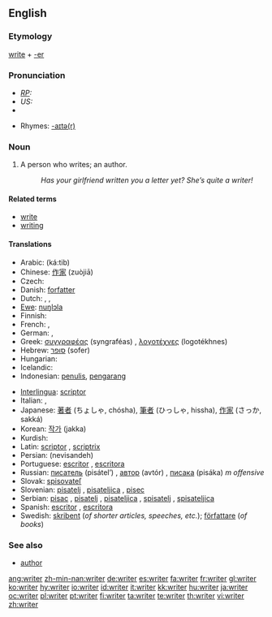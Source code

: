 ==English==
{{wikipedia}}

===Etymology===
[[write]] + [[-er]]

===Pronunciation===
* ''[[RP]]:'' {{IPA|/ɹaɪtə/}}
* ''US:'' {{IPA|/ɹaɪtɚ/}}
* {{audio|en-us-writer.ogg|Audio (US)}}

* Rhymes: [[Rhymes:English:-aɪtə(r)|-aɪtə(r)]]

===Noun===
{{en-noun}}

# A person who writes; an author.
#: ''Has your girlfriend written you a letter yet? She’s quite a writer!''

====Related terms====
* [[write]]
* [[writing]]

====Translations====
{{trans-top|person who writes; an author}}
* Arabic: {{Arab|[[كاتب]]}} (ká:tib) {{m}}
* Chinese: [[作家]] (zuòjiā)
* Czech: {{t-|cs|spisovatel|m}}
* Danish: [[forfatter]]
* Dutch: {{t+|nl|schrijver|m}}, {{t+|nl|schrijfster|f}}, {{t+|nl|auteur|m|f}}
* [[Ewe]]: [[nuŋlɔla]]
* Finnish: {{t-|fi|kirjoittaja}}
* French: {{t+|fr|écrivain|m}}, {{t+|fr|auteur|m}}
* German: {{t+|de|Schriftsteller|m}}, {{t+|de|Autor|m}}
* Greek: [[συγγραφέας]] (syngraféas) {{m}}, [[λογοτέχνες]] (logotékhnes) {{p}}
* Hebrew: [[סופר]] {{m}} (sofer)
* Hungarian: {{t+|hu|író}}
* Icelandic: {{t+|is|rithöfundur|m}}
* Indonesian: [[tulis|penulis]], [[karang|pengarang]]
{{trans-mid}}
* [[Interlingua]]: [[scriptor]]
* Italian: {{t+|it|scrittore|m}}, {{t+|it|scrittrice|f}}
* Japanese: [[著者]] (ちょしゃ, chósha), [[筆者]] (ひっしゃ, hissha), [[作家]] (さっか, sakká)
* Korean: [[작가]] (jakka)
* Kurdish: {{KUchar|[[نوسه‌ر]]}}
* Latin: [[scriptor]] {{m}}, [[scriptrix]] {{f}}
* Persian: {{fa-Arab|[[نویسنده]]}} (nevisandeh)
* Portuguese: [[escritor]] {{m}}, [[escritora]] {{f}}
* Russian: [[писатель]] (pisátel’) {{m}}, [[автор]] (avtór) {{m}}, [[писака]] (pisáka) ''m offensive''
* Slovak: [[spisovateľ]]
* Slovenian: [[pisatelj]] {{m}}, [[pisateljica]] {{f}}, [[pisec]]
* Serbian: [[pisac]] {{m}}, [[pisatelj]] {{m}}, [[pisateljica]] {{f}}, [[spisatelj]] {{m}}, [[spisateljica]] {{f}}
* Spanish: [[escritor]] {{m}}, [[escritora]] {{f}}
* Swedish: [[skribent]] {{c}} (''of shorter articles, speeches, etc.''); [[författare]] {{c}} (''of books'')
{{trans-bottom}}

===See also===
* [[author]]

[[ang:writer]]
[[zh-min-nan:writer]]
[[de:writer]]
[[es:writer]]
[[fa:writer]]
[[fr:writer]]
[[gl:writer]]
[[ko:writer]]
[[hy:writer]]
[[io:writer]]
[[id:writer]]
[[it:writer]]
[[kk:writer]]
[[hu:writer]]
[[ja:writer]]
[[oc:writer]]
[[pl:writer]]
[[pt:writer]]
[[fi:writer]]
[[ta:writer]]
[[te:writer]]
[[th:writer]]
[[vi:writer]]
[[zh:writer]]